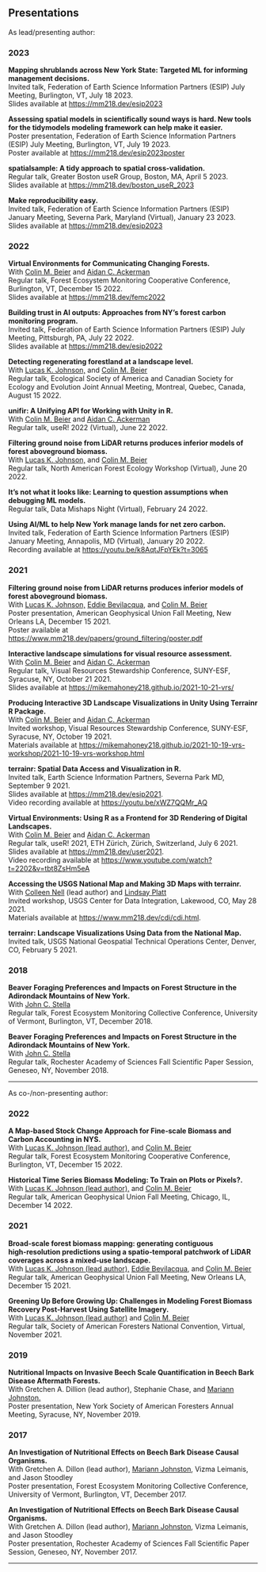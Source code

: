 <html>
<head><title>Presentations</title></head>
<body>
    <h2>Presentations</h2>
    As lead/presenting author:
    <h3>2023</h3>
    <p>
        <div><strong>Mapping shrublands across New York State: Targeted ML for informing management decisions.</strong></div>
        <div>Invited talk, Federation of Earth Science Information Partners (ESIP) July Meeting, Burlington, VT, July 18 2023.</div>
        <div>Slides available at <a href="https://mm218.dev/esip2023">https://mm218.dev/esip2023</a></div>
    </p>
    <p>
        <div><strong>Assessing spatial models in scientifically sound ways is hard. New tools for the tidymodels modeling framework can help make it easier.</strong></div>
        <div>Poster presentation, Federation of Earth Science Information Partners (ESIP) July Meeting, Burlington, VT, July 19 2023.</div>
        <div>Poster available at <a href="https://mm218.dev/esip2023poster">https://mm218.dev/esip2023poster</a></div>
    </p>
    <p>
        <div><strong>spatialsample: A tidy approach to spatial cross-validation.</strong></div>
        <div>Regular talk, Greater Boston useR Group, Boston, MA, April 5 2023.</div>
        <div>Slides available at <a href="https://mm218.dev/boston_useR_2023">https://mm218.dev/boston_useR_2023</a></div>
    </p>
    <p>
        <div><strong>Make reproducibility easy.</strong></div>
        <div>Invited talk, Federation of Earth Science Information Partners (ESIP) January Meeting, Severna Park, Maryland (Virtual), January 23 2023.</div>
        <div>Slides available at <a href="https://mm218.dev/esip2023">https://mm218.dev/esip2023</a></div>
    </p>
    <h3>2022</h3>
    <p>
        <div><strong>Virtual Environments for Communicating Changing Forests.</strong></div>
        <div>With <a href = 'https://www.esf.edu/faculty/beier/'>Colin M. Beier</a> and <a href = 'https://aidanackerman.com/'>Aidan C. Ackerman</a></div>
        <div>Regular talk, Forest Ecosystem Monitoring Cooperative Conference, Burlington, VT, December 15 2022.</div>
        <div>Slides available at <a href="https://mm218.dev/femc2022">https://mm218.dev/femc2022</a></div>
    </p>
    <p>
        <div><strong>Building trust in AI outputs: Approaches from NY’s forest carbon monitoring program.</strong></div>
        <div>Invited talk, Federation of Earth Science Information Partners (ESIP) July Meeting, Pittsburgh, PA, July 22 2022.</div>
        <div>Slides available at <a href="https://mm218.dev/esip2022">https://mm218.dev/esip2022</a></div>
    </p>
    <p>
        <div><strong>Detecting regenerating forestland at a landscape level.</strong></div>
        <div>With <a href = "https://www.lucaskjohnson.com/">Lucas K. Johnson,</a> and <a href = 'https://www.esf.edu/faculty/beier/'>Colin M. Beier</a></div>
        <div>Regular talk, Ecological Society of America and Canadian Society for Ecology and Evolution Joint Annual Meeting, Montreal, Quebec, Canada, August 15 2022.</div>
    </p>
      <p>
        <div><strong>unifir: A Unifying API for Working with Unity in R.</strong></div>
        <div>With <a href = 'https://www.esf.edu/faculty/beier/'>Colin M. Beier</a> and <a href = 'https://aidanackerman.com/'>Aidan C. Ackerman</a></div>
        <div>Regular talk, useR! 2022 (Virtual), June 22 2022.</div>
    </p>
      <p>
        <div><strong>Filtering ground noise from LiDAR returns produces inferior models of forest aboveground biomass.</strong></div>
        <div>With <a href = "https://www.lucaskjohnson.com/">Lucas K. Johnson,</a> and <a href = 'https://www.esf.edu/faculty/beier/'>Colin M. Beier</a></div>
        <div>Regular talk, North American Forest Ecology Workshop (Virtual), June 20 2022.</div>
    </p>
    <p>
        <div><strong>It's not what it looks like: Learning to question assumptions when debugging ML models.</strong></div>
        <div>Regular talk, Data Mishaps Night (Virtual), February 24 2022.</div>
    </p>
    <p>
        <div><strong>Using AI/ML to help New York manage lands for net zero carbon.</strong></div>
        <div>Invited talk, Federation of Earth Science Information Partners (ESIP) January Meeting, Annapolis, MD (Virtual), January 20 2022.</div>
        <div>Recording available at <a href="https://youtu.be/k8AqtJFpYEk?t=3065">https://youtu.be/k8AqtJFpYEk?t=3065</a></div>
    </p>
    <h3>2021</h3>
    <p>
        <div><strong>Filtering ground noise from LiDAR returns produces inferior models of forest aboveground biomass.</strong></div>
        <div>With <a href = "https://www.lucaskjohnson.com/">Lucas K. Johnson,</a> <a href='https://www.esf.edu/faculty/bevilacqua/'>Eddie Bevilacqua</a>, and <a href = 'https://www.esf.edu/faculty/beier/'>Colin M. Beier</a></div>
        <div>Poster presentation, American Geophysical Union Fall Meeting, New Orleans LA, December 15 2021.</div>
        <div>Poster available at <a href="https://www.mm218.dev/papers/ground_filtering/poster.pdf">https://www.mm218.dev/papers/ground_filtering/poster.pdf</a></div>
    </p>
    <p>
        <div><strong>Interactive landscape simulations for visual resource assessment.</strong></div>
        <div>With <a href = 'https://www.esf.edu/faculty/beier/'>Colin M. Beier</a> and <a href = 'https://aidanackerman.com/'>Aidan C. Ackerman</a></div>
        <div>Regular talk, Visual Resources Stewardship Conference, SUNY-ESF, Syracuse, NY, October 21 2021.</div>
        <div>Slides available at <a href="https://mikemahoney218.github.io/2021-10-21-vrs/vrs#2">https://mikemahoney218.github.io/2021-10-21-vrs/</a></div>
    </p>
    <p>
        <div><strong>Producing Interactive 3D Landscape Visualizations in Unity Using Terrainr R Package.</strong></div>
        <div>With <a href = 'https://www.esf.edu/faculty/beier/'>Colin M. Beier</a> and <a href = 'https://aidanackerman.com/'>Aidan C. Ackerman</a></div>
        <div>Invited workshop, Visual Resources Stewardship Conference, SUNY-ESF, Syracuse, NY, October 19 2021.</div>
        <div>Materials available at <a href="https://mikemahoney218.github.io/2021-10-19-vrs-workshop/2021-10-19-vrs-workshop.html">https://mikemahoney218.github.io/2021-10-19-vrs-workshop/2021-10-19-vrs-workshop.html</a></div>
    </p>
    <p>
        <div><strong>terrainr: Spatial Data Access and Visualization in R.</strong></div>
        <div>Invited talk, Earth Science Information Partners, Severna Park MD, September 9 2021.</div>
        <div>Slides available at <a href = 'https://mm218.dev/esip2021'>https://mm218.dev/esip2021</a>.</div>
        <div>Video recording available at <a href = 'https://youtu.be/xWZ7QQMr_AQ'>https://youtu.be/xWZ7QQMr_AQ</a></div>
    </p>
    <p>
        <div><strong>Virtual Environments: Using R as a Frontend for 3D Rendering of Digital Landscapes.</strong></div>
        <div>With <a href = 'https://www.esf.edu/faculty/beier/'>Colin M. Beier</a> and <a href = 'https://aidanackerman.com/'>Aidan C. Ackerman</a></div>
        <div>Regular talk, useR! 2021, ETH Zürich, Zürich, Switzerland, July 6 2021.</div>
        <div>Slides available at <a href = 'https://mm218.dev/user2021'>https://mm218.dev/user2021</a>.</div>
        <div>Video recording available at <a href = 'https://www.youtube.com/watch?t=2202&v=tbt8ZsHm5eA'>https://www.youtube.com/watch?t=2202&v=tbt8ZsHm5eA</a></div>
    </p>
    <p>
        <div><strong>Accessing the USGS National Map and Making 3D Maps with terrainr.</strong></div>
        <div>With <a href = 'https://www.collnell.com/'>Colleen Nell</a> (lead author) and <a href = 'https://www.usgs.gov/staff-profiles/lindsay-rc-platt'>Lindsay Platt</a></div>
        <div>Invited workshop, USGS Center for Data Integration, Lakewood, CO, May 28 2021.</div>
        <div>Materials available at <a href = 'https://www.mm218.dev/cdi/cdi.html'>https://www.mm218.dev/cdi/cdi.html</a>.</div>
    </p>
    <p>
        <div><strong>terrainr: Landscape Visualizations Using Data from the National Map.</strong></div>
        <div>Invited talk, USGS National Geospatial Technical Operations Center, Denver, CO, February 5 2021.</div>
    </p>
    <h3>2018</h3>
    <p>
        <div><strong>Beaver Foraging Preferences and Impacts on Forest Structure in the Adirondack Mountains of New
York.</strong></div>
        <div>With <a href = 'https://www.stella-lab.net/'>John C. Stella</a></div>
        <div>Regular talk, Forest Ecosystem Monitoring Collective Conference, University of Vermont, Burlington, VT, December 2018.</div>
    </p>
    <p>
        <div><strong>Beaver Foraging Preferences and Impacts on Forest Structure in the Adirondack Mountains of New
York.</strong></div>
        <div>With <a href = 'https://www.stella-lab.net/'>John C. Stella</a></div>
        <div>Regular talk, Rochester Academy of Sciences Fall Scientific Paper Session, Geneseo, NY, November 2018.</div>
    </p>
    <hr>
    As co-/non-presenting author:
    <h3>2022</h3>
    <p>
        <div><strong>A Map‑based Stock Change Approach for Fine‑scale Biomass
and Carbon Accounting in NYS.</strong></div>
        <div>With <a href = "https://www.lucaskjohnson.com/">Lucas K. Johnson (lead author),</a> and <a href = 'https://www.esf.edu/faculty/beier/'>Colin M. Beier</a></div>
        <div>Regular talk, Forest Ecosystem Monitoring Cooperative Conference, Burlington, VT, December 15 2022.</div>
    </p>
    <p>
        <div><strong>Historical Time Series Biomass Modeling: To Train on Plots
or Pixels?.</strong></div>
        <div>With <a href = "https://www.lucaskjohnson.com/">Lucas K. Johnson (lead author),</a> and <a href = 'https://www.esf.edu/faculty/beier/'>Colin M. Beier</a></div>
        <div>Regular talk, American Geophysical Union Fall Meeting, Chicago, IL, December 14 2022.</div>
    </p>
    <h3>2021</h3>
    <p>
        <div><strong>Broad‑scale forest biomass mapping: generating contiguous high‑resolution predictions using a spatio‑temporal patchwork of LiDAR coverages across a mixed‑use landscape.</strong></div>
        <div>With <a href = "https://www.lucaskjohnson.com/">Lucas K. Johnson (lead author),</a> <a href='https://www.esf.edu/faculty/bevilacqua/'>Eddie Bevilacqua</a>, and <a href = 'https://www.esf.edu/faculty/beier/'>Colin M. Beier</a></div>
        <div>Regular talk, American Geophysical Union Fall Meeting, New Orleans LA, December 15 2021.</div>
    </p>
    <p>
        <div><strong>Greening Up Before Growing Up: Challenges in Modeling Forest Biomass Recovery Post‑Harvest Using Satellite Imagery.</strong></div>
        <div>With <a href = "https://www.lucaskjohnson.com/">Lucas K. Johnson (lead author)</a> and <a href = 'https://www.esf.edu/faculty/beier/'>Colin M. Beier</a></div>
        <div>Regular talk, Society of American Foresters National Convention, Virtual, November 2021.</div>
    </p>
    <h3>2019</h3>
    <p>
        <div><strong>Nutritional Impacts on Invasive Beech Scale Quantification in Beech Bark Disease Aftermath Forests.</strong></div>
        <div>With Gretchen A. Dillion (lead author), Stephanie Chase, and <a href="https://www.esf.edu/faculty/mariann.johnston/"> Mariann Johnston.</a></div>
        <div>Poster presentation, New York Society of American Foresters Annual Meeting, Syracuse, NY, November 2019.</div>
    </p>
    <h3>2017</h3>
    <p>
        <div><strong>An Investigation of Nutritional Effects on Beech Bark Disease Causal Organisms.</strong></div>
        <div>With Gretchen A. Dillon (lead author), <a href="https://www.esf.edu/faculty/mariann.johnston/"> Mariann Johnston</a>, Vizma Leimanis, and Jason Stoodley</div>
        <div>Poster presentation, Forest Ecosystem Monitoring Collective Conference, University of Vermont, Burlington, VT, December 2017.</div>
    </p>
    <p>
        <div><strong>An Investigation of Nutritional Effects on Beech Bark Disease Causal Organisms.</strong></div>
        <div>With Gretchen A. Dillon (lead author), <a href="https://www.esf.edu/faculty/mariann.johnston/"> Mariann Johnston</a>, Vizma Leimanis, and Jason Stoodley</div>
        <div>Poster presentation, Rochester Academy of Sciences Fall Scientific Paper Session, Geneseo, NY, November 2017.</div>
    </p>
    <hr>
</body>
</html>
